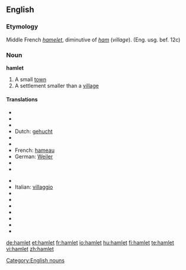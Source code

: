 {{see|Hamlet}}
==English==

===Etymology===
Middle French ''[[hamelet]]'', diminutive of ''[[ham]]'' (''village''). (Eng. usg. bef. 12c)

===Noun===
'''hamlet'''

# A small [[town]]
# A settlement smaller than a [[village]]

====Translations====
{{top}}
*{{trreq|Basque}}
*{{trreq|Chinese}}
*{{trreq|Danish}}
*Dutch: [[gehucht]] {{n}}
*{{trreq|Esperanto}}
*{{trreq|Finnish}}
*French: [[hameau]] {{m}}
*German: [[Weiler]] {{m}}
*{{trreq|Greek}}
*{{trreq|Hungarian}}
{{mid}}
*{{trreq|Irish}}
*Italian: [[villaggio]] {{m}}
*{{trreq|Japanese}}
*{{trreq|Latin}}
*{{trreq|Old English}}
*{{trreq|Russian}}
*{{trreq|Spanish}}
*{{trreq|Swedish}}
*{{trreq|Welsh}}
{{bottom}}

[[Category:English nouns]]

[[de:hamlet]]
[[et:hamlet]]
[[fr:hamlet]]
[[io:hamlet]]
[[hu:hamlet]]
[[fi:hamlet]]
[[te:hamlet]]
[[vi:hamlet]]
[[zh:hamlet]]